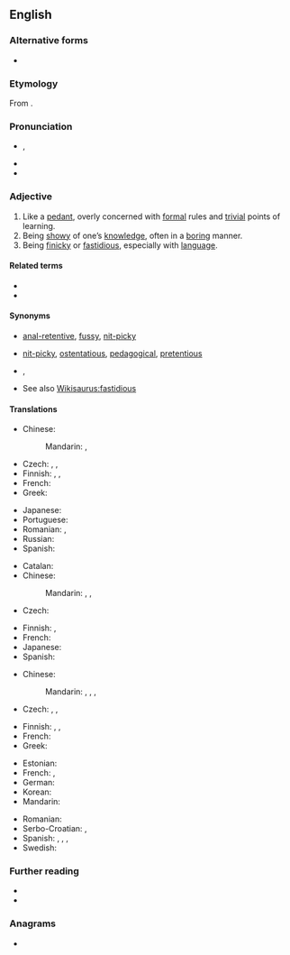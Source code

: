 ==English==
{{was wotd|2006|March|31}}

===Alternative forms===
* {{l|en|pedantick}} {{qualifier|obsolete}}

===Etymology===
From {{suffix|pedant|ic|lang=en}}.

===Pronunciation===
* {{enPR|pa-dăn'tĭk}}, {{IPA|/pəˈdæn.tɪk/|lang=en}}
* {{audio|en-us-pedantic.ogg|Audio (US)|lang=en}}
* {{rhymes|æntɪk|lang=en}}

===Adjective===
{{en-adj}}

# Like a [[pedant]], overly concerned with [[formal]] rules and [[trivial]] points of learning.
# Being [[showy]] of one’s [[knowledge]], often in a [[boring]] manner.
# Being [[finicky]] or [[fastidious]], especially with [[language]].

====Related terms====
* {{l|en|pedant}}
* {{l|en|pedantry}}

====Synonyms====
* {{sense|like a pedant}} {{qualifier|informal, derogatory}} [[anal-retentive]], [[fussy]], [[nit-picky]]
* {{sense|knowledge-peacock}} {{qualifier|sometimes applicable}} [[nit-picky]], [[ostentatious]], [[pedagogical]], [[pretentious]]
* {{sense|linguistically affected}} {{l|en|fussy}}, {{l|en|nit-picky}}
* See also [[Wikisaurus:fastidious]]

====Translations====
{{trans-top|like a pedant}}
* Chinese:
*: Mandarin: {{t+|cmn|教條|sc=Hani}}, {{t+|cmn|教条|tr=jiàotiáo|sc=Hani}}
* Czech: {{t+|cs|pedantský|f}}, {{t|cs|pedantický|m}}, {{t|cs|puntíčkářský|m}}
* Finnish: {{t|fi|pedanttinen}}, {{t+|fi|pikkumainen}}, {{t+|fi|pikkutarkka}}
* French: {{t+|fr|méticuleux}}
* Greek: {{t+|el|σχολαστικός}}
{{trans-mid}}
* Japanese: {{t+|ja|杓子定規|tr=しゃくしじょうぎ, shakushi jyogi|sc=Jpan}}
* Portuguese: {{t+|pt|pedante}}
* Romanian: {{t+|ro|meticulos}}, {{t+|ro|pedant}}
* Russian: {{t+|ru|педанти́чный|sc=Cyrl}}
* Spanish: {{t|es|pedante; pretencioso}}
{{trans-bottom}}

{{trans-top|being showy of one's knowledge}}
* Catalan: {{t|ca|pedant}}
* Chinese:
*: Mandarin: {{t+|cmn|掉書袋|sc=Hani}}, {{t+|cmn|掉书袋|tr=diàoshūdài|sc=Hani}}, {{t+|cmn|舞文弄墨|tr=wǔwénnòngmò|sc=Hani}}
* Czech: {{t|cs|mentorský|m}}
{{trans-mid}}
* Finnish: {{t|fi|pedanttinen}}, {{t|fi|rikkiviisas}}
* French: {{t+|fr|pédant}}
* Japanese: {{t|ja|学者ぶった|tr=がくしゃぶった, gakusha butta|sc=Jpan}}
* Spanish: {{t+|es|pedante}}
{{trans-bottom}}

{{trans-top|being finicky with language}}
* Chinese:
*: Mandarin: {{t+|cmn|摳字眼|sc=Hani}}, {{t+|cmn|抠字眼|tr=kōuzìyǎn|sc=Hani}}, {{t+|cmn|鑽牛角尖|sc=Hani}}, {{t+|cmn|钻牛角尖|tr=zuānniújiǎojiān|sc=Hani}}
* Czech: {{t+|cs|pedantský|f}}, {{t|cs|pedantický|m}}, {{t+|cs|slovíčkářský|m}}
{{trans-mid}}
* Finnish: {{t|fi|pedanttinen}}, {{t|fi|sanatarkka}}, {{t+|fi|kirjaimellinen}}
* French: {{t+|fr|pointilleux}}
* Greek: {{t+|el|σχολαστικός}}
{{trans-bottom}}

{{checktrans-top}}
* Estonian: {{t-check|et|pedantne}}
* French: {{t-check|fr|pédant|m}}, {{t-check|fr|pédante|f}}
* German: {{t-check|de|pedantisch}}
* Korean: {{t-check|ko|현학적인}}
* Mandarin: {{t-check|cmn|賣弄學問的;炫學者}}
{{trans-mid}}
* Romanian: {{t-check|ro|pedant}}
* Serbo-Croatian: {{t-check|sh|pèdantan}}, {{t-check|sh|пѐдантан|sc=Cyrl}}
* Spanish: {{t-check|es|cursi}}, {{t-check|es|maniático}}, {{t-check|es|pedante}}, {{t-check|es|puntilloso}}
* Swedish: {{t-check|sv|pedantisk}}
{{trans-bottom}}

===Further reading===
* {{R:Century 1911}}
* {{R:OneLook}}

===Anagrams===
* {{l|en|pentadic}}